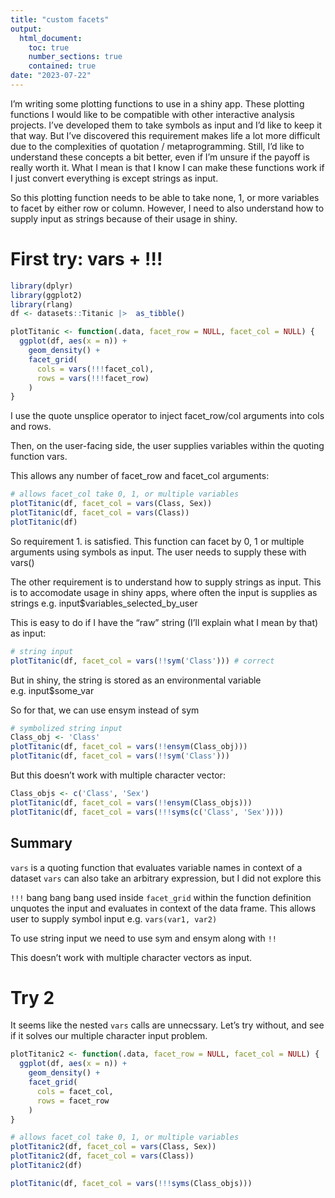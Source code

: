 ```yaml
---
title: "custom facets"
output: 
  html_document:
    toc: true
    number_sections: true
    contained: true
date: "2023-07-22"
---
```


I'm writing some plotting functions to use in a shiny app. These plotting functions I would like to be compatible with other interactive analysis projects. I've developed them to take symbols as input and I'd like to keep it that way. But I've discovered this requirement makes life a lot more difficult due to the complexities of quotation / metaprogramming. Still, I'd like to understand these concepts a bit better, even if I'm unsure if the payoff is really worth it. What I mean is that I know I can make these functions work if I just convert everything is except strings as input.

So this plotting function needs to be able to take none, 1, or more variables to facet by either row or column. However, I need to also understand how to supply input as strings because of their usage in shiny.

# First try: vars + !!!

```r
library(dplyr)
library(ggplot2)
library(rlang)
df <- datasets::Titanic |>  as_tibble()

plotTitanic <- function(.data, facet_row = NULL, facet_col = NULL) {
  ggplot(df, aes(x = n)) +
    geom_density() +
    facet_grid(
      cols = vars(!!!facet_col),
      rows = vars(!!!facet_row)
    )
}
```

I use the quote unsplice operator to inject facet_row/col arguments into cols 
and rows.

Then, on the user-facing side, the user supplies variables within the quoting
function vars.

This allows any number of facet_row and facet_col arguments:

```r
# allows facet_col take 0, 1, or multiple variables
plotTitanic(df, facet_col = vars(Class, Sex))
plotTitanic(df, facet_col = vars(Class))
plotTitanic(df)
```

So requirement 1. is satisfied. This function can facet by 0, 1 or multiple 
arguments using symbols as input. The user needs to supply these with vars()

The other requirement is to understand how to supply strings as input. This is
to accomodate usage in shiny apps, where often the input is supplies as strings
e.g. input$variables_selected_by_user

This is easy to do if I have the "raw" string (I'll explain what I mean by that)
as input:

```r
# string input
plotTitanic(df, facet_col = vars(!!sym('Class'))) # correct
```

But in shiny, the string is stored as an environmental variable e.g. input$some_var

So for that, we can use ensym instead of sym

```r
# symbolized string input
Class_obj <- 'Class'
plotTitanic(df, facet_col = vars(!!ensym(Class_obj)))
plotTitanic(df, facet_col = vars(!!sym('Class')))
```

But this doesn't work with multiple character vector:

```r
Class_objs <- c('Class', 'Sex')
plotTitanic(df, facet_col = vars(!!ensym(Class_objs)))
plotTitanic(df, facet_col = vars(!!!syms(c('Class', 'Sex'))))
```


## Summary

`vars` is a quoting function that evaluates variable names in context of a dataset
`vars` can also take an arbitrary expression, but I did not explore this

`!!!` bang bang bang used inside `facet_grid` within the function definition 
unquotes the input and evaluates in context of the data frame. This allows user 
to supply symbol input e.g. `vars(var1, var2)`

To use string input we need to use sym and ensym along with `!!`

This doesn't work with multiple character vectors as input.

# Try 2

It seems like the nested `vars` calls are unnecssary. Let's try without, and
see if it solves our multiple character input problem.

```r
plotTitanic2 <- function(.data, facet_row = NULL, facet_col = NULL) {
  ggplot(df, aes(x = n)) +
    geom_density() +
    facet_grid(
      cols = facet_col,
      rows = facet_row
    )
}

# allows facet_col take 0, 1, or multiple variables
plotTitanic2(df, facet_col = vars(Class, Sex))
plotTitanic2(df, facet_col = vars(Class))
plotTitanic2(df)
```

```r
plotTitanic(df, facet_col = vars(!!!syms(Class_objs)))
```

